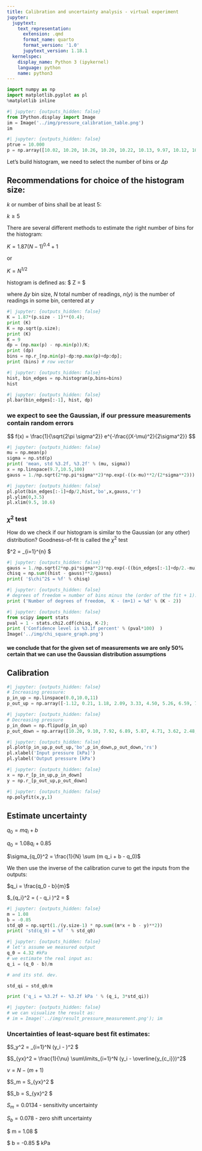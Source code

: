 ```yaml
---
title: Calibration and uncertainty analysis - virtual experiment
jupyter:
  jupytext:
    text_representation:
      extension: .qmd
      format_name: quarto
      format_version: '1.0'
      jupytext_version: 1.18.1
  kernelspec:
    display_name: Python 3 (ipykernel)
    language: python
    name: python3
---
```


      


```python
import numpy as np
import matplotlib.pyplot as pl
%matplotlib inline
```

```python
#| jupyter: {outputs_hidden: false}
from IPython.display import Image
im = Image('../img/pressure_calibration_table.png')
im
```

```python
#| jupyter: {outputs_hidden: false}
ptrue = 10.000
p = np.array([10.02, 10.20, 10.26, 10.20, 10.22, 10.13, 9.97, 10.12, 10.09, 9.9, 10.05, 10.17, 10.42, 10.21, 10.23, 10.11, 9.98, 10.10, 10.04, 9.81])
```

Let's build histogram, we need to select the number of bins or $\Delta p$

## Recommendations for choice of the histogram size:

$k$ or number of bins shall be at least 5:

$k \geq 5$

There are several different methods to estimate the right number of bins for the histogram:
    
$K = 1.87(N-1)^{0.4} + 1$
    
or 


$K = N^{1/2}$


histogram is defined as: 
    $ Z = \frac{n(y)}{N \Delta y}$ 
    
where $\Delta y$ bin size, $N$ total number of readings, $n(y)$ is the number of readings in some bin, centered at $y$
    

```python
#| jupyter: {outputs_hidden: false}
K = 1.87*(p.size - 1)**(0.4); 
print (K)
K = np.sqrt(p.size); 
print (K)
K = 9 
dp = (np.max(p) - np.min(p))/K; 
print (dp)
bins = np.r_[np.min(p)-dp:np.max(p)+dp:dp]; 
print (bins) # row vector 
```

```python
#| jupyter: {outputs_hidden: false}
hist, bin_edges = np.histogram(p,bins=bins)
hist
```

```python
#| jupyter: {outputs_hidden: false}
pl.bar(bin_edges[:-1], hist, dp)
```

### we expect to see the Gaussian, if our pressure measurements contain random errors

$$ f(x) = \frac{1}{\sqrt{2\pi \sigma^2}} e^{-\frac{(X-\mu)^2}{2\sigma^2}} $$


```python
#| jupyter: {outputs_hidden: false}
mu = np.mean(p)
sigma = np.std(p)
print( 'mean, std %3.2f, %3.2f' % (mu, sigma))
x = np.linspace(9.7,10.5,100)
gauss = 1./np.sqrt(2*np.pi*sigma**2)*np.exp(-((x-mu)**2/(2*sigma**2)))
```

```python
#| jupyter: {outputs_hidden: false}
pl.plot(bin_edges[:-1]+dp/2,hist,'bo',x,gauss,'r')
pl.ylim(0,3.5)
pl.xlim(9.5, 10.6)
```

### $\chi^2$ test 

How do we check if our histogram is similar to the Gaussian (or any other) distribution? Goodness-of-fit is called the $\chi^2$ test

$\chi^2 = \sum\limits_{i=1}^{n} \frac{(measured_i - expected_i)^2}{expected_i} $

```python
#| jupyter: {outputs_hidden: false}
gauss = 1./np.sqrt(2*np.pi*sigma**2)*np.exp(-((bin_edges[:-1]+dp/2.-mu)**2/(2*sigma**2)))
chisq = np.sum((hist - gauss)**2/gauss)
print( '$\chi^2$ = %f' % chisq)
```

```python
#| jupyter: {outputs_hidden: false}
# degrees of freedom = number of bins minus the (order of the fit + 1):
print ('Number of degrees of freedom,  K - (m+1) = %d' % (K - 2))
```

```python
#| jupyter: {outputs_hidden: false}
from scipy import stats
pval = 1 - stats.chi2.cdf(chisq, K-2); 
print ('Confidence level is %3.1f percent' % (pval*100)  )
Image('../img/chi_square_graph.png')
```

#### we conclude that for the given set of measurements we are only 50% certain that we can use the Gaussian distribution assumptions

## Calibration

```python
#| jupyter: {outputs_hidden: false}
# Increasing pressure:
p_in_up = np.linspace(0.0,10.0,11)
p_out_up = np.array([-1.12, 0.21, 1.18, 2.09, 3.33, 4.50, 5.26, 6.59, 7.73, 8.68, 9.8])
```

```python
#| jupyter: {outputs_hidden: false}
# Decreasing pressure
p_in_down = np.flipud(p_in_up)
p_out_down = np.array([10.20, 9.10, 7.92, 6.89, 5.87, 4.71, 3.62, 2.48, 1.65, 0.42, -0.69])
```

```python
#| jupyter: {outputs_hidden: false}
pl.plot(p_in_up,p_out_up,'bo',p_in_down,p_out_down,'rs')
pl.xlabel('Input pressure [kPa]')
pl.ylabel('Output pressure [kPa')
```

```python
#| jupyter: {outputs_hidden: false}
x = np.r_[p_in_up,p_in_down]
y = np.r_[p_out_up,p_out_down]
```

```python
#| jupyter: {outputs_hidden: false}
np.polyfit(x,y,1)
```

## Estimate uncertainty
$q_0 = m q_i + b$

$q_0 = 1.08 q_i + 0.85$ 

$\sigma_{q_0}^2 = \frac{1}{N} \sum (m q_i + b - q_0)$  

We then use the inverse of the calibration curve to get the inputs from the outputs:

$q_i = \frac{q_0 - b}{m}$


$\sigma_{q_i}^2 = \frac{1}{N} \sum \left( \frac{q_0 - b}{m} - q_i \right)^2 = \frac{\sigma_{q_0}^2}{m^2} $




```python
#| jupyter: {outputs_hidden: false}
m = 1.08
b = -0.85
std_q0 = np.sqrt(1./(y.size-1) * np.sum((m*x + b - y)**2))
print( 'std(q_0) = %f ' % std_q0)
```

```python
#| jupyter: {outputs_hidden: false}
# let's assume we measured output
q_0 = 4.32 #kPa
# we estimate the real input as:
q_i = (q_0 - b)/m

# and its std. dev.

std_qi = std_q0/m

print ('q_i = %3.2f +- %3.2f kPa ' % (q_i, 3*std_qi))
```

```python
#| jupyter: {outputs_hidden: false}
# we can visualize the result as:
# im = Image('../img/result_pressure_measurement.png'); im
```

### Uncertainties of least-square best fit estimates:

$S_y^2 = \frac{1}{N-1} \sum\limits_{i=1}^N (y_i - \overline{y})^2 $

$S_{yx}^2 = \frac{1}{\nu} \sum\limits_{i=1}^N (y_i - \overline{y_{c_i}})^2$ 

$\nu = N - (m+1)$

$S_m = S_{yx}^2 \frac{N}{N\sum\limits_{i=1}^N x_i^2 - \left( \sum\limits_{i=1}^N x_i \right)^2} $


$S_b = S_{yx}^2 \frac{N\sum\limits_{i=1}^N x_i^2}{N \left[N\sum\limits_{i=1}^N x_i^2 - \left( \sum\limits_{i=1}^N x_i \right)^2 \right]} $

$S_m = 0.0134$ - sensitivity uncertainty

$S_b = 0.078$ - zero shift uncertainty

$ m = 1.08 \pm 0.04$ 

$ b = -0.85 \pm 0.24 $ kPa
